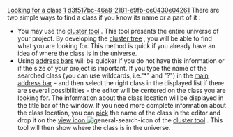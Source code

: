 [[Property:title|Looking for a class]]
[[Property:weight|1]]
[[Property:uuid|d3f517bc-46a8-2181-e9fb-ce0430e04261]]
There are two simple ways to find a class if you know its name or a part of it : 
* You may use the [[Cluster tool: Introduction|cluster tool]] . This tool presents the entire universe of your project. By developing the [[System tree representation|cluster tree]] , you will be able to find what you are looking for. This method is quick if you already have an idea of where the class is in the universe. 
* Using [[Address bars: Introduction|address bars]]  will be quicker if you do not have this information or if the size of your project is important. If you type the name of the searched class (you can use wildcards, i.e."*" and "?") in the [[Main address bar|main address bar]]  - and then select the right class in the displayed list if there are several possibilities - the editor will be centered on the class you are looking for. The information about the class location will be displayed in the title bar of the window. If you need more complete information about the class location, you can [[Pick-and-drop mechanism|pick]]  the name of the class in the editor and drop it on the [[Locate command|view icon ]]   [[Image:general-search-icon]]  of the [[Cluster tool: Introduction|cluster tool]] . This tool will then show where the class is in the universe. 

